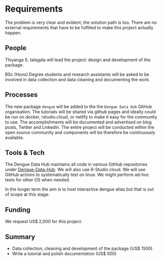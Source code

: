 # Requirements

<!-- 
An idea of what is required to make the project actually happen
-->


The problem is very clear and evident; the solution path is too.
There are no external requirements that have to be fulfilled to
make this project actually happen.

## People
<!--
Who needs to be involved, what's the proposed structure, what will it take to get their involvement?
-->

Thiyanga S. talagala will lead the project: design and development of the package.

BSc (Hons) Degree students and research assistants will be asked to be involved in data collection and data cleaning and documenting the work.

## Processes
<!-- 
What processes need to be put in place e.g. codes of conduct, regular ISC meetings, handover to the community at large?
-->

The new package `dengue` will be added to the the `Dengue Data Hub` GitHub organisation. The tutorials will be shared via github pages and ideally could be run on docker, rstudio.cloud, or netlify to make it easy for the community to use. The accomplishments will be documented and advertised on blog posts, Twitter and Linkedin. The entire project will be conducted within the open source community and components will be therefore be continuously available. 

## Tools & Tech
<!--
What is going to be needed to deliver this project? 

Will cloud computing be used - if yes are there are necessary components that will be deciding factors between providers?

Are there tools or tech that don't exist that will be produced to facilitate the project?
-->

The Dengue Data Hub maintains all code in various GitHub repositories under [Dengue-Data-Hub](https://github.com/Dengue-Data-Hub). We will also use R-Studio cloud. We will use GitHub actions to systematically test on linux. We might perform ad-hoc tests for other OS when needed. 

In the longer term the aim is to host interactive dengue atlas but that is out of scope at this stage.


## Funding
<!-- 
[TO DO] THE GUIDANCE IS PRETTY UNCLEAR, ESP IN LIGHT OF GABOR'S PROPOSAL VS AWARD SIZE

-->

We request US$ 2,000 for this project.

## Summary
<!--
A summary of the requirements that contextualises the costs
-->

- Data collection, cleaning and development of the package (US$ 1500)
- Write a tutorial and polish documentation (US$ 500)
